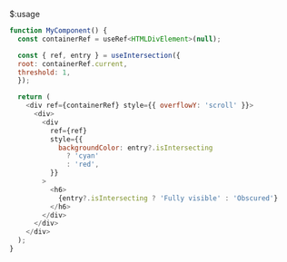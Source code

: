 $:usage


```js showLineNumbers{number}
function MyComponent() {
  const containerRef = useRef<HTMLDivElement>(null);

  const { ref, entry } = useIntersection({
  root: containerRef.current,
  threshold: 1,
  });

  return (
    <div ref={containerRef} style={{ overflowY: 'scroll' }}>
      <div>
        <div
          ref={ref}
          style={{
            backgroundColor: entry?.isIntersecting
              ? 'cyan'
              : 'red',
          }}
        >
          <h6>
            {entry?.isIntersecting ? 'Fully visible' : 'Obscured'}
          </h6>
        </div>
      </div>
    </div>
  );
}
```